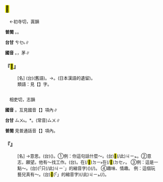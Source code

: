 
==<mark>&#xf9abc;</mark>{{ruby|·|ㄙ}}==

　←初寺切，寘韻

'''普閩''' {{ruby|(文)|ㄑㄧㆤㆶ}}。{{ruby|(白)|ㄘㆤ˪}}{{ruby|。|ㄘㆤㆷ}}。

'''台甘''' <rt>ㄘㆤ˪</rt>∥

'''國音''' {{ruby|·|ㄙ}}。{{ruby|←|ㄙˋ}}，茅{{ruby|～|ㄙˋ}}∥

    

==='''『{{ruby|茅|ㄇㄠˊ}}<mark>&#xf9abc;</mark>{{ruby|·|ㄙ}}』'''===
: [名] (台){{ruby|屎|ㄙㄞˋ}}{{ruby|礐|ㄏㄚㆶ ͘}}(舊語)。→{{ruby|便|ㄅㄧㄢ˫}}{{ruby|所|ㄙㆦˋ}}。(日本漢語的遺留)。
:類語：見【{{ruby|廁|ㄘㄜˋ}}】字。
:
    

=={{ruby|思|·ㄙ}}==

　相吏切，志韻

'''國音''' {{ruby|·|ㄙˋ}}。互見國音【{{ruby|思|ㄙ}}】項內∥

'''台甘''' <rt>ㄙㄨ˪</rt>。{{ruby|←|ㄒㄧ˪}}*。(常音)<rt>ㄙㄨ</rt>∥

'''普閩''' 見普通話音【{{ruby|思|ㄙ}}】項內。

    

==='''『{{ruby|意|ㄧˋ}}{{ruby|思|·ㄙ}}』'''===
: [名] →意思。(台)({{ruby|文|ㆠㄨㄣˊ}}{{ruby|字|ㆢㄧ˫}}{{ruby|/|ㄌㄧ˫}}{{ruby|語|ㆣㄧˋ}}{{ruby|/|ㆣㄨˋ}}{{ruby|言|ㆣㄢˊ}}{{ruby|/|ㆣㄧㄢˊ}}{{ruby|丌|ㆤ}}){{ruby|意|ㄧ˪}}{{ruby|義|ㆣㄧ˫}}。①例：你這句話什麼～。(台)<mark>&#xffb50;</mark>(/此)<rt>ㄐㄧㆵ</rt>{{ruby|句|ㄍㄨ˪}}{{ruby|話|ㄨㆤ˫}}{{ruby|<mark>&#xffa49;</mark>|ㆠㆤㆷ}}{{ruby|/|ㆠㄨㆤㆷ}}{{ruby|按|ㄢ˪}}{{ruby|怎|ㄗㄨㆩˋ}}{{ruby|解|ㄍㆤˋ}}{{ruby|/|ㄍㄞˋ}}{{ruby|說|ㄙㄨㆤㆷ}}。②意志，願望。他有～找工作。(台){{ruby|伊|ㄧ}}{{ruby|有|ㄨ˫}}{{ruby|意|ㄧ˪}}{{ruby|思|ㄙㄨ˪}}{{ruby|<mark>&#xffa49;</mark>|ㆠㆤㆷ}}{{ruby|/|ㆠㄨㆤㆷ}}{{ruby|尋|ㄘㄨㆤ˫}}{{ruby|/|ㄘㆤ˫}}{{ruby|頭|ㄊㄠˊ}}{{ruby|路|ㄌㆦ˫}}。{{ruby|伊|ㄧ}}在(/<mark>&#xf9853;</mark>)<rt>ㄉㄧ˫</rt>在(/<mark>&#xf9549;</mark>)<rt>ㄉㆤㆷ</rt>{{ruby|尋|ㄘㄨㆤ˫}}{{ruby|/|ㄘㆤ˫}}{{ruby|頭|ㄊㄠˊ}}{{ruby|路|ㄌㆦ˫}}。 ③例：這是一點～。(台){{ruby|<mark>&#xffacb;</mark>|ㄗㆤ}}(「只(/此)<rt>ㄐㄧˋ</rt>{{ruby|個|ㆤˊ}}」的縮音字){{ruby|是|ㄒㄧ˫}}({{ruby|禮|ㄌㆤˋ}}{{ruby|品|ㄆㄧㄣˋ}}{{ruby|所|ㄙㆦˋ}}{{ruby|代|ㄉㄞ˫}}{{ruby|表|ㄅㄧㄠˋ}}{{ruby|丌|ㆤ}}){{ruby|一|ㄐㄧㆵ ͘}}{{ruby|點|ㄉㄧㆰˋ}}{{ruby|仔|ㄚ}}(/{{ruby|象|ㄒㄧㆲ˫}}{{ruby|徵|ㄉㄧㄥ}}{{ruby|性|ㄒㄧㄥ˪}}){{ruby|丌|ㆤ}}{{ruby|心|ㄒㄧㆬ}}{{ruby|意|ㄧ˪}}。 ④趣味、情趣。 例：這個玩藝兒真有～。(台)<mark>&#xffb50;</mark>(「{{ruby|此|ㄐㄧˋ}}{{ruby|一|ㄐㄧㆵ ͘}}」的縮音字)(/此)<rt>ㄐㄧㆵ</rt>{{ruby|個|ㆤˊ}}{{ruby|<mark>&#xffae6;</mark>|ㄊㄧㆵ}}{{ruby|<mark>&#xffaec;</mark>|ㄊㄜˊ}}{{ruby|物|ㄇㆭㆷ ͘}}{{ruby|/|ㄇㄧㆷ ͘}}{{ruby|仔|ㄚ}}{{ruby|真|ㄐㄧㄣ}}{{ruby|心|ㄒㄧㆬ}}{{ruby|適|ㄒㄧㆤㆶ}}(/{{ruby|有|ㄨ˫}}{{ruby|趣|ㄘㄨ˪}}{{ruby|味|ㆠㄧ˫}})。
    
